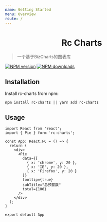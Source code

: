 ```yaml
---
name: Getting Started
menu: Overview
route: /
---
```



<div align="center">
  <h1>Rc Charts</h1>
</div>

> 一个基于BizCharts的图表库

[![NPM version](https://img.shields.io/npm/v/rc-charts.svg?style=flat)](https://npmjs.org/package/rc-charts)
[![NPM downloads](http://img.shields.io/npm/dm/rc-charts.svg?style=flat)](https://npmjs.org/package/rc-charts)

## Installation

Install rc-charts from npm:

```
npm install rc-charts || yarn add rc-charts
```

## Usage

```
import React from 'react';
import { Pie } form 'rc-charts';

const App: React.FC = () => {
  return (
    <div>
      <Pie
        data={[
          { x: 'chrome', y: 20 },
          { x: 'IE', y: 20 },
          { x: 'Firefox', y: 20 }
        ]}
        tooltip={true}
        subTitle="总预警数"
        total={100}
      />
    </div>
  );
}

export default App
```
